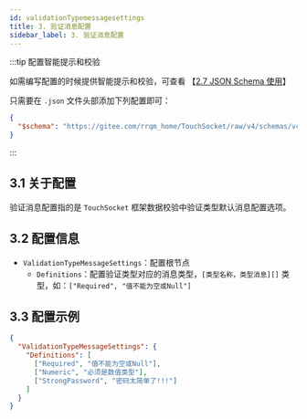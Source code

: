 ```yaml
---
id: validationTypemessagesettings
title: 3. 验证消息配置
sidebar_label: 3. 验证消息配置
---
```


:::tip 配置智能提示和校验

如需编写配置的时候提供智能提示和校验，可查看 【[2.7 JSON Schema 使用](../jsonschema)】

只需要在 `.json` 文件头部添加下列配置即可：

```json showLineNumbers {2}
{
  "$schema": "https://gitee.com/rrqm_home/TouchSocket/raw/v4/schemas/v4/TouchSocket-schema.json"
}
```

:::

## 3.1 关于配置

验证消息配置指的是 `TouchSocket` 框架数据校验中验证类型默认消息配置选项。

## 3.2 配置信息

- `ValidationTypeMessageSettings`：配置根节点
  - `Definitions`：配置验证类型对应的消息类型，`[类型名称，类型消息][]` 类型，如：`["Required", "值不能为空或Null"]`

## 3.3 配置示例

```json showLineNumbers
{
  "ValidationTypeMessageSettings": {
    "Definitions": [
      ["Required", "值不能为空或Null"],
      ["Numeric", "必须是数值类型"],
      ["StrongPassword", "密码太简单了!!!"]
    ]
  }
}
```

